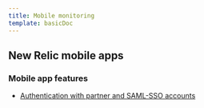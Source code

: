 ```yaml
---
title: Mobile monitoring
template: basicDoc
---
```


## New Relic mobile apps

### Mobile app features

* [Authentication with partner and SAML-SSO accounts](/docs/mobile-monitoring/new-relic-mobile-apps/mobile-app-features/authentication-partner-saml-sso-accounts)
